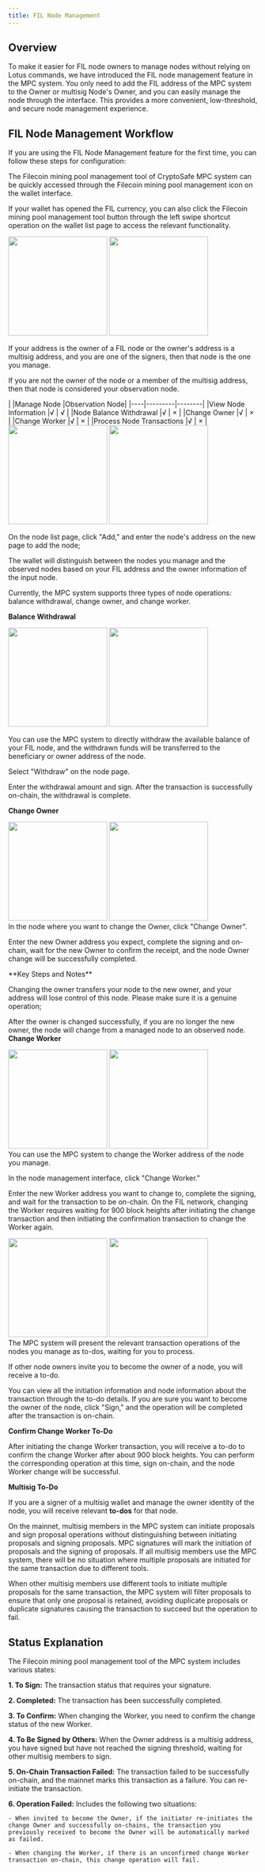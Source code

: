 ```yaml
---
title: FIL Node Management
---
```


##  Overview

To make it easier for FIL node owners to manage nodes without relying on Lotus commands, we have introduced the FIL node management feature in the MPC system. You only need to add the FIL address of the MPC system to the Owner or multisig Node's Owner, and you can easily manage the node through the interface. This provides a more convenient, low-threshold, and secure node management experience.



##  FIL Node Management Workflow

If you are using the FIL Node Management feature for the first time, you can follow these steps for configuration:


<Steps>
<Step title="Use the Feature">

The Filecoin mining pool management tool of CryptoSafe MPC system can be quickly accessed through the Filecoin mining pool management icon on the wallet interface.

If your wallet has opened the FIL currency, you can also click the Filecoin mining pool management tool button through the left swipe shortcut operation on the wallet list page to access the relevant functionality.

<div className="w-full flex items-center justify-center">
    <CardGroup cols={2}>
        <img src="/images/help-center/filnode1.png" width="200"/>
        <img src="/images/help-center/filnode2.png" width="200"/>
    </CardGroup>
</div>



</Step>
<Step title="View Nodes">

If your address is the owner of a FIL node or the owner's address is a multisig address, and you are one of the signers, then that node is the one you manage.

If you are not the owner of the node or a member of the multisig address, then that node is considered your observation node.

<Tip> 
|	|Manage Node	|Observation Node|
|----|---------|--------|
|View Node Information	|√  |	√ |
|Node Balance Withdrawal	|√	|   × |
|Change Owner	    |√	|   × |
|Change Worker	    |√	|   × |
|Process Node Transactions	|√  |	× |

</Tip>



</Step>
<Step title="Add Node">



<div className="w-full flex items-center justify-center">
    <CardGroup cols={2}>
        <img src="/images/help-center/filnode3.png" width="200"/>
        <img src="/images/help-center/filnode4.png" width="200"/>
    </CardGroup>
</div>

On the node list page, click "Add," and enter the node's address on the new page to add the node;

The wallet will distinguish between the nodes you manage and the observed nodes based on your FIL address and the owner information of the input node.
</Step>
<Step title="Manage Node">


Currently, the MPC system supports three types of node operations: balance withdrawal, change owner, and change worker.


**Balance Withdrawal**

<div className="w-full flex items-center justify-center">
    <CardGroup cols={2}>
        <img src="/images/help-center/filnode5.png" width="200"/>
        <img src="/images/help-center/filnode6.png" width="200"/>
    </CardGroup>
</div>

You can use the MPC system to directly withdraw the available balance of your FIL node, and the withdrawn funds will be transferred to the beneficiary or owner address of the node.

Select "Withdraw" on the node page.

Enter the withdrawal amount and sign. After the transaction is successfully on-chain, the withdrawal is complete.



**Change Owner**
<div className="w-full flex items-center justify-center">
    <CardGroup cols={2}>
        <img src="/images/help-center/filnode7.png" width="200"/>
        <img src="/images/help-center/filnode8.png" width="200"/>
    </CardGroup>
</div>
In the node where you want to change the Owner, click "Change Owner".


Enter the new Owner address you expect, complete the signing and on-chain, wait for the new Owner to confirm the receipt, and the node Owner change will be successfully completed.


<Warning>
**Key Steps and Notes**

Changing the owner transfers your node to the new owner, and your address will lose control of this node. Please make sure it is a genuine operation;

After the owner is changed successfully, if you are no longer the new owner, the node will change from a managed node to an observed node.
</Warning>
**Change Worker**
<div className="w-full flex items-center justify-center">
    <CardGroup cols={2}>
        <img src="/images/help-center/filnode9.png" width="200"/>
        <img src="/images/help-center/filnode10.png" width="200"/>
    </CardGroup>
</div>
You can use the MPC system to change the Worker address of the node you manage.

In the node management interface, click "Change Worker."

Enter the new Worker address you want to change to, complete the signing, and wait for the transaction to be on-chain. On the FIL network, changing the Worker requires waiting for 900 block heights after initiating the change transaction and then initiating the confirmation transaction to change the Worker again.


</Step>
<Step title="Node To-Do List">
<div className="w-full flex items-center justify-center">
    <CardGroup cols={2}>
        <img src="/images/help-center/filnode11.png" width="200"/>
        <img src="/images/help-center/filnode12.png" width="200"/>
    </CardGroup>
</div>
The MPC system will present the relevant transaction operations of the nodes you manage as to-dos, waiting for you to process.

If other node owners invite you to become the owner of a node, you will receive a to-do.

You can view all the initiation information and node information about the transaction through the to-do details. If you are sure you want to become the owner of the node, click "Sign," and the operation will be completed after the transaction is on-chain.



**Confirm Change Worker To-Do**

After initiating the change Worker transaction, you will receive a to-do to confirm the change Worker after about 900 block heights. You can perform the corresponding operation at this time, sign on-chain, and the node Worker change will be successful.


**Multisig To-Do**

If you are a signer of a multisig wallet and manage the owner identity of the node, you will receive relevant **to-dos** for that node.

On the mainnet, multisig members in the MPC system can initiate proposals and sign proposal operations without distinguishing between initiating proposals and signing proposals. MPC signatures will mark the initiation of proposals and the signing of proposals. If all multisig members use the MPC system, there will be no situation where multiple proposals are initiated for the same transaction due to different tools.

When other multisig members use different tools to initiate multiple proposals for the same transaction, the MPC system will filter proposals to ensure that only one proposal is retained, avoiding duplicate proposals or duplicate signatures causing the transaction to succeed but the operation to fail.

</Step>
</Steps>


##  Status Explanation

The Filecoin mining pool management tool of the MPC system includes various states:

**1. To Sign:** The transaction status that requires your signature.

**2. Completed:** The transaction has been successfully completed.

**3. To Confirm:** When changing the Worker, you need to confirm the change status of the new Worker.

**4. To Be Signed by Others:** When the Owner address is a multisig address, you have signed but have not reached the signing threshold, waiting for other multisig members to sign.

**5. On-Chain Transaction Failed:** The transaction failed to be successfully on-chain, and the mainnet marks this transaction as a failure. You can re-initiate the transaction.

**6. Operation Failed:** Includes the following two situations:

    - When invited to become the Owner, if the initiator re-initiates the change Owner and successfully on-chains, the transaction you previously received to become the Owner will be automatically marked as failed.

    - When changing the Worker, if there is an unconfirmed change Worker transaction on-chain, this change operation will fail.

